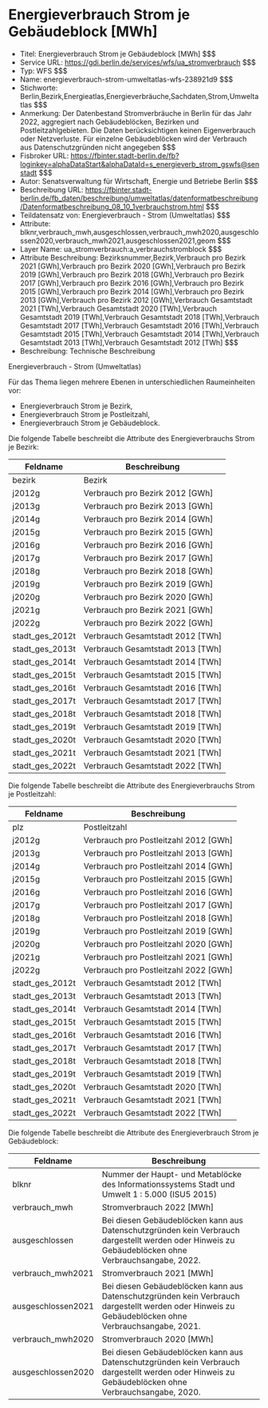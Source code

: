 # Energieverbrauch Strom je Gebäudeblock [MWh]
- Titel: Energieverbrauch Strom je Gebäudeblock [MWh] $$$
- Service URL: https://gdi.berlin.de/services/wfs/ua_stromverbrauch $$$
- Typ: WFS $$$
- Name: energieverbrauch-strom-umweltatlas-wfs-238921d9 $$$
- Stichworte: Berlin,Bezirk,Energieatlas,Energieverbräuche,Sachdaten,Strom,Umweltatlas $$$
- Anmerkung: Der Datenbestand Stromverbräuche in Berlin für das Jahr 2022, aggregiert nach Gebäudeblöcken, Bezirken und Postleitzahlgebieten. Die Daten berücksichtigen keinen Eigenverbrauch oder Netzverluste. Für einzelne Gebäudeblöcken wird der Verbrauch aus Datenschutzgründen nicht angegeben $$$
- Fisbroker URL: https://fbinter.stadt-berlin.de/fb?loginkey=alphaDataStart&alphaDataId=s_energieverb_strom_gswfs@senstadt $$$
- Autor: Senatsverwaltung für Wirtschaft, Energie und Betriebe Berlin $$$
- Beschreibung URL: https://fbinter.stadt-berlin.de/fb_daten/beschreibung/umweltatlas/datenformatbeschreibung/Datenformatbeschreibung_08_10_1verbrauchstrom.html $$$
- Teildatensatz von: Energieverbrauch - Strom (Umweltatlas) $$$
- Attribute: blknr,verbrauch_mwh,ausgeschlossen,verbrauch_mwh2020,ausgeschlossen2020,verbrauch_mwh2021,ausgeschlossen2021,geom $$$
- Layer Name: ua_stromverbrauch:a_verbrauchstromblock $$$
- Attribute Beschreibung: Bezirksnummer,Bezirk,Verbrauch pro Bezirk 2021 [GWh],Verbrauch pro Bezirk 2020 [GWh],Verbrauch pro Bezirk 2019 [GWh],Verbrauch pro Bezirk 2018 [GWh],Verbrauch pro Bezirk 2017 [GWh],Verbrauch pro Bezirk 2016 [GWh],Verbrauch pro Bezirk 2015 [GWh],Verbrauch pro Bezirk 2014 [GWh],Verbrauch pro Bezirk 2013 [GWh],Verbrauch pro Bezirk 2012 [GWh],Verbrauch Gesamtstadt 2021 [TWh],Verbrauch Gesamtstadt 2020 [TWh],Verbrauch Gesamtstadt 2019 [TWh],Verbrauch Gesamtstadt 2018 [TWh],Verbrauch Gesamtstadt 2017 [TWh],Verbrauch Gesamtstadt 2016 [TWh],Verbrauch Gesamtstadt 2015 [TWh],Verbrauch Gesamtstadt 2014 [TWh],Verbrauch Gesamtstadt 2013 [TWh],Verbrauch Gesamtstadt 2012 [TWh] $$$
- Beschreibung: Technische Beschreibung 

Energieverbrauch - Strom (Umweltatlas)

Für das Thema liegen mehrere Ebenen in unterschiedlichen Raumeinheiten vor:

* Energieverbrauch Strom je Bezirk,
* Energieverbrauch Strom je Postleitzahl,
* Energieverbrauch Strom je Gebäudeblock.

Die folgende Tabelle beschreibt die Attribute des Energieverbrauchs Strom je Bezirk:

| **Feldname**      | **Beschreibung**                   |
| ----------------- | ---------------------------------- |
| bezirk            | Bezirk                             |
| j2012g            | Verbrauch pro Bezirk 2012 \[GWh\]  |
| j2013g            | Verbrauch pro Bezirk 2013 \[GWh\]  |
| j2014g            | Verbrauch pro Bezirk 2014 \[GWh\]  |
| j2015g            | Verbrauch pro Bezirk 2015 \[GWh\]  |
| j2016g            | Verbrauch pro Bezirk 2016 \[GWh\]  |
| j2017g            | Verbrauch pro Bezirk 2017 \[GWh\]  |
| j2018g            | Verbrauch pro Bezirk 2018 \[GWh\]  |
| j2019g            | Verbrauch pro Bezirk 2019 \[GWh\]  |
| j2020g            | Verbrauch pro Bezirk 2020 \[GWh\]  |
| j2021g            | Verbrauch pro Bezirk 2021 \[GWh\]  |
| j2022g            | Verbrauch pro Bezirk 2022 \[GWh\]  |
| stadt\_ges\_2012t | Verbrauch Gesamtstadt 2012 \[TWh\] |
| stadt\_ges\_2013t | Verbrauch Gesamtstadt 2013 \[TWh\] |
| stadt\_ges\_2014t | Verbrauch Gesamtstadt 2014 \[TWh\] |
| stadt\_ges\_2015t | Verbrauch Gesamtstadt 2015 \[TWh\] |
| stadt\_ges\_2016t | Verbrauch Gesamtstadt 2016 \[TWh\] |
| stadt\_ges\_2017t | Verbrauch Gesamtstadt 2017 \[TWh\] |
| stadt\_ges\_2018t | Verbrauch Gesamtstadt 2018 \[TWh\] |
| stadt\_ges\_2019t | Verbrauch Gesamtstadt 2019 \[TWh\] |
| stadt\_ges\_2020t | Verbrauch Gesamtstadt 2020 \[TWh\] |
| stadt\_ges\_2021t | Verbrauch Gesamtstadt 2021 \[TWh\] |
| stadt\_ges\_2022t | Verbrauch Gesamtstadt 2022 \[TWh\] |

Die folgende Tabelle beschreibt die Attribute des Energieverbrauchs Strom je Postleitzahl:

| **Feldname**      | **Beschreibung**                        |
| ----------------- | --------------------------------------- |
| plz               | Postleitzahl                            |
| j2012g            | Verbrauch pro Postleitzahl 2012 \[GWh\] |
| j2013g            | Verbrauch pro Postleitzahl 2013 \[GWh\] |
| j2014g            | Verbrauch pro Postleitzahl 2014 \[GWh\] |
| j2015g            | Verbrauch pro Postleitzahl 2015 \[GWh\] |
| j2016g            | Verbrauch pro Postleitzahl 2016 \[GWh\] |
| j2017g            | Verbrauch pro Postleitzahl 2017 \[GWh\] |
| j2018g            | Verbrauch pro Postleitzahl 2018 \[GWh\] |
| j2019g            | Verbrauch pro Postleitzahl 2019 \[GWh\] |
| j2020g            | Verbrauch pro Postleitzahl 2020 \[GWh\] |
| j2021g            | Verbrauch pro Postleitzahl 2021 \[GWh\] |
| j2022g            | Verbrauch pro Postleitzahl 2022 \[GWh\] |
| stadt\_ges\_2012t | Verbrauch Gesamtstadt 2012 \[TWh\]      |
| stadt\_ges\_2013t | Verbrauch Gesamtstadt 2013 \[TWh\]      |
| stadt\_ges\_2014t | Verbrauch Gesamtstadt 2014 \[TWh\]      |
| stadt\_ges\_2015t | Verbrauch Gesamtstadt 2015 \[TWh\]      |
| stadt\_ges\_2016t | Verbrauch Gesamtstadt 2016 \[TWh\]      |
| stadt\_ges\_2017t | Verbrauch Gesamtstadt 2017 \[TWh\]      |
| stadt\_ges\_2018t | Verbrauch Gesamtstadt 2018 \[TWh\]      |
| stadt\_ges\_2019t | Verbrauch Gesamtstadt 2019 \[TWh\]      |
| stadt\_ges\_2020t | Verbrauch Gesamtstadt 2020 \[TWh\]      |
| stadt\_ges\_2021t | Verbrauch Gesamtstadt 2021 \[TWh\]      |
| stadt\_ges\_2022t | Verbrauch Gesamtstadt 2022 \[TWh\]      |

Die folgende Tabelle beschreibt die Attribute des Energieverbrauch Strom je Gebäudeblock:

| **Feldname**       | **Beschreibung**                                                                                                                                    |
| ------------------ | --------------------------------------------------------------------------------------------------------------------------------------------------- |
| blknr              | Nummer der Haupt- und Metablöcke des Informationssystems Stadt und Umwelt 1 : 5.000 (ISU5 2015)                                                     |
| verbrauch\_mwh     | Stromverbrauch 2022 \[MWh\]                                                                                                                         |
| ausgeschlossen     | Bei diesen Gebäudeblöcken kann aus Datenschutzgründen kein Verbrauch dargestellt werden oder Hinweis zu Gebäudeblöcken ohne Verbrauchsangabe, 2022. |
| verbrauch\_mwh2021 | Stromverbrauch 2021 \[MWh\]                                                                                                                         |
| ausgeschlossen2021 | Bei diesen Gebäudeblöcken kann aus Datenschutzgründen kein Verbrauch dargestellt werden oder Hinweis zu Gebäudeblöcken ohne Verbrauchsangabe, 2021. |
| verbrauch\_mwh2020 | Stromverbrauch 2020 \[MWh\]                                                                                                                         |
| ausgeschlossen2020 | Bei diesen Gebäudeblöcken kann aus Datenschutzgründen kein Verbrauch dargestellt werden oder Hinweis zu Gebäudeblöcken ohne Verbrauchsangabe, 2020. | $$$
